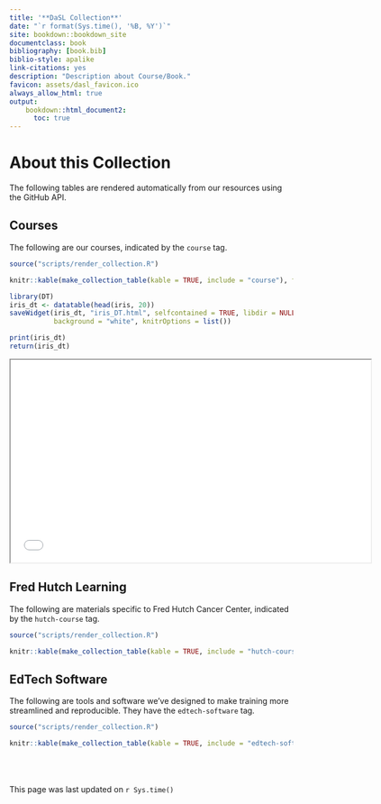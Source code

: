 ```yaml
---
title: '**DaSL Collection**'
date: "`r format(Sys.time(), '%B, %Y')`"
site: bookdown::bookdown_site
documentclass: book
bibliography: [book.bib]
biblio-style: apalike
link-citations: yes
description: "Description about Course/Book."
favicon: assets/dasl_favicon.ico
always_allow_html: true
output:
    bookdown::html_document2:
      toc: true
---
```


# About this Collection

The following tables are rendered automatically from our resources using the GitHub API. 

## Courses

The following are our courses, indicated by the `course` tag.

```r
source("scripts/render_collection.R")

knitr::kable(make_collection_table(kable = TRUE, include = "course"), format = "html")

library(DT)
iris_dt <- datatable(head(iris, 20))
saveWidget(iris_dt, "iris_DT.html", selfcontained = TRUE, libdir = NULL,
           background = "white", knitrOptions = list())

print(iris_dt)
return(iris_dt)
```

<iframe src="docs/iris_DT.html" width="640" height="360"></iframe>

## Fred Hutch Learning

The following are materials specific to Fred Hutch Cancer Center, indicated by the `hutch-course` tag.

```r
source("scripts/render_collection.R")

knitr::kable(make_collection_table(kable = TRUE, include = "hutch-course"), format = "html")
```

## EdTech Software

The following are tools and software we've designed to make training more streamlined and reproducible. They have the `edtech-software` tag.

```r
source("scripts/render_collection.R")

knitr::kable(make_collection_table(kable = TRUE, include = "edtech-software"), format = "html")
```

<br><br><br>
This page was last updated on `r Sys.time()`

